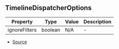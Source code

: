 ## TimelineDispatcherOptions


| Property | Type | Value | Description |
| ----------- | ----------- | ----------- | ----------- |
| ignoreFilters | boolean | N/A | - |


- [Source](https://github.com/Androz2091/discord-player/blob/6af3b78/packages/discord-player/src/hooks/useTimestamp.ts#L4)